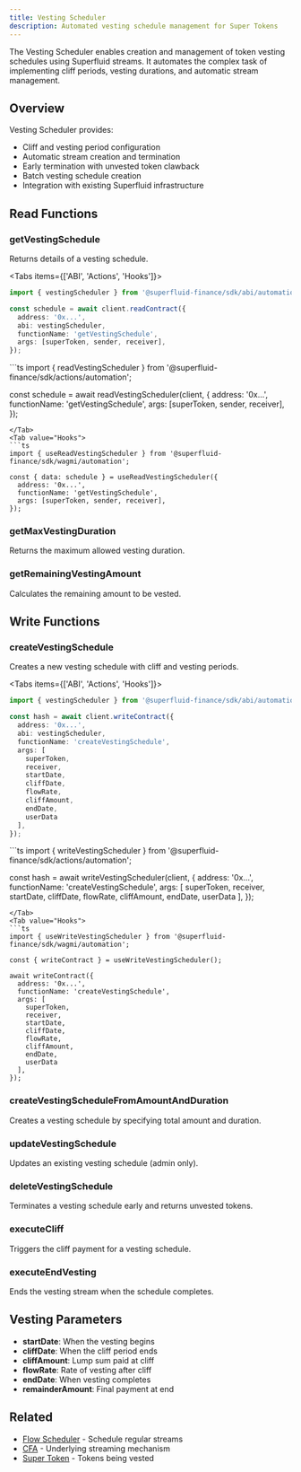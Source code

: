 ```yaml
---
title: Vesting Scheduler
description: Automated vesting schedule management for Super Tokens
---
```



The Vesting Scheduler enables creation and management of token vesting schedules using Superfluid streams. It automates the complex task of implementing cliff periods, vesting durations, and automatic stream management.

## Overview

Vesting Scheduler provides:
- Cliff and vesting period configuration
- Automatic stream creation and termination
- Early termination with unvested token clawback
- Batch vesting schedule creation
- Integration with existing Superfluid infrastructure

## Read Functions

### getVestingSchedule

Returns details of a vesting schedule.

<Tabs items={['ABI', 'Actions', 'Hooks']}>
<Tab value="ABI">
```ts
import { vestingScheduler } from '@superfluid-finance/sdk/abi/automation';

const schedule = await client.readContract({
  address: '0x...',
  abi: vestingScheduler,
  functionName: 'getVestingSchedule',
  args: [superToken, sender, receiver],
});
```
</Tab>
<Tab value="Actions">
```ts
import { readVestingScheduler } from '@superfluid-finance/sdk/actions/automation';

const schedule = await readVestingScheduler(client, {
  address: '0x...',
  functionName: 'getVestingSchedule',
  args: [superToken, sender, receiver],
});
```
</Tab>
<Tab value="Hooks">
```ts
import { useReadVestingScheduler } from '@superfluid-finance/sdk/wagmi/automation';

const { data: schedule } = useReadVestingScheduler({
  address: '0x...',
  functionName: 'getVestingSchedule',
  args: [superToken, sender, receiver],
});
```
</Tab>
</Tabs>

### getMaxVestingDuration

Returns the maximum allowed vesting duration.

### getRemainingVestingAmount

Calculates the remaining amount to be vested.

## Write Functions

### createVestingSchedule

Creates a new vesting schedule with cliff and vesting periods.

<Tabs items={['ABI', 'Actions', 'Hooks']}>
<Tab value="ABI">
```ts
import { vestingScheduler } from '@superfluid-finance/sdk/abi/automation';

const hash = await client.writeContract({
  address: '0x...',
  abi: vestingScheduler,
  functionName: 'createVestingSchedule',
  args: [
    superToken,
    receiver,
    startDate,
    cliffDate,
    flowRate,
    cliffAmount,
    endDate,
    userData
  ],
});
```
</Tab>
<Tab value="Actions">
```ts
import { writeVestingScheduler } from '@superfluid-finance/sdk/actions/automation';

const hash = await writeVestingScheduler(client, {
  address: '0x...',
  functionName: 'createVestingSchedule',
  args: [
    superToken,
    receiver,
    startDate,
    cliffDate,
    flowRate,
    cliffAmount,
    endDate,
    userData
  ],
});
```
</Tab>
<Tab value="Hooks">
```ts
import { useWriteVestingScheduler } from '@superfluid-finance/sdk/wagmi/automation';

const { writeContract } = useWriteVestingScheduler();

await writeContract({
  address: '0x...',
  functionName: 'createVestingSchedule',
  args: [
    superToken,
    receiver,
    startDate,
    cliffDate,
    flowRate,
    cliffAmount,
    endDate,
    userData
  ],
});
```
</Tab>
</Tabs>

### createVestingScheduleFromAmountAndDuration

Creates a vesting schedule by specifying total amount and duration.

### updateVestingSchedule

Updates an existing vesting schedule (admin only).

### deleteVestingSchedule

Terminates a vesting schedule early and returns unvested tokens.

### executeCliff

Triggers the cliff payment for a vesting schedule.

### executeEndVesting

Ends the vesting stream when the schedule completes.

## Vesting Parameters

- **startDate**: When the vesting begins
- **cliffDate**: When the cliff period ends
- **cliffAmount**: Lump sum paid at cliff
- **flowRate**: Rate of vesting after cliff
- **endDate**: When vesting completes
- **remainderAmount**: Final payment at end

## Related

- [Flow Scheduler](/docs/api/automation/flow-scheduler) - Schedule regular streams
- [CFA](/docs/api/advanced/cfa) - Underlying streaming mechanism
- [Super Token](/docs/api/essential/super-token) - Tokens being vested